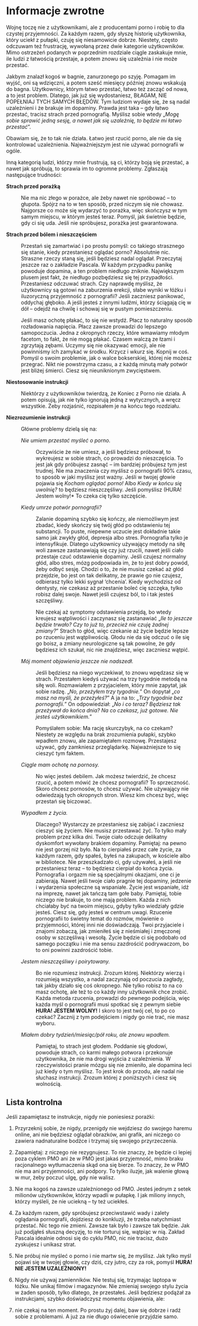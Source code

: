 # Informacje zwrotne

Wojnę toczę nie z użytkownikami, ale z producentami porno i robię to dla czystej przyjemności. Za każdym razem, gdy słyszę historię użytkownika, który uciekł z pułapki, czuję się niesamowicie dobrze. Niestety, często odczuwam też frustrację, wywołaną przez dwie kategorie użytkowników. Mimo ostrzeżeń podanych w poprzednim rozdziale ciągle zaskakuje mnie, ile ludzi z łatwością przestaje, a potem znowu się uzależnia i nie może przestać.

Jakbym znalazł kogoś w bagnie, zanurzonego po szyję. Pomagam im wyjść, oni są wdzięczni, a potem sześć miesięcy później znowu wskakują do bagna. Użytkownicy, którym łatwo przestać, łatwo też zacząć od nowa, a to jest problem. Dlatego, jak już się wydostaniesz, BŁAGAM, NIE POPEŁNIAJ TYCH SAMYCH BŁĘDÓW. Tym ludziom wydaje się, że są nadal uzależnieni i że brakuje im dopaminy. Prawda jest taka – gdy łatwo przestać, tracisz strach przed pornografią. Myślisz sobie wtedy „*Mogę sobie sprawić jedną sesję, a nawet jak się uzależnię, to będzie mi łatwo przestać*”.

Obawiam się, że to tak nie działa. Łatwo jest rzucić porno, ale nie da się kontrolować uzależnienia. Najważniejszym jest nie używać pornografii w ogóle.

Inną kategorią ludzi, którzy mnie frustrują, są ci, którzy boją się przestać, a nawet jak spróbują, to sprawia im to ogromne problemy. Zgłaszają następujące trudności:

**Strach przed porażką**

:    Nie ma nic złego w porażce, ale żeby nawet nie spróbować – to głupota. Spójrz na to w ten sposób, przed niczym się nie chowasz. Najgorsze co może się wydarzyć to porażka, więc skończysz w tym samym miejscu, w którym jesteś teraz. Pomyśl, jak świetnie będzie, gdy ci się uda. Jeśli nie spróbujesz, porażka jest gwarantowana.

**Strach przed bólem i nieszczęściem**

:    Przestań się zamartwiać i po prostu pomyśl: co takiego strasznego się stanie, kiedy przestaniesz oglądać porno? Absolutnie nic. Straszne rzeczy staną się, jeśli będziesz nadal oglądał. Przeczytaj jeszcze raz o zakładzie Pascala. W każdym przypadku panikę powoduje dopamina, a ten problem niedługo zniknie. Największym plusem jest fakt, że niedługo pozbędziesz się tej przypadłości. Przestaniesz odczuwać strach. Czy naprawdę myślisz, że użytkownicy są gotowi na zaburzenia erekcji, słabe wyniki w łóżku i iluzoryczną przyjemność z pornografii? Jeśli zaczniesz panikować, oddychaj głęboko. A jeśli jesteś z innymi ludźmi, którzy ściągają cię w dół – odejdź na chwilę i schowaj się w pustym pomieszczeniu.

:   Jeśli masz ochotę płakać, to się nie wstydź. Płacz to naturalny sposób rozładowania napięcia. Płacz zawsze prowadzi do lepszego samopoczucia. Jedna z okropnych rzeczy, które wmawiamy młodym facetom, to fakt, że nie mogą płakać. Czasem walczą ze łzami i zgrzytają zębami. Uczymy się nie okazywać emocji, ale nie powinniśmy ich zamykać w środku. Krzycz i wkurz się. Kopnij w coś. Pomyśl o swoim problemie, jak o walce bokserskiej, której nie możesz przegrać. Nikt nie powstrzyma czasu, a z każdą minutą mały potwór jest bliżej śmierci. Ciesz się nieuniknionym zwycięstwem.

**Niestosowanie instrukcji**

:    Niektórzy z użytkowników twierdzą, że Koniec z Porno nie działa. A potem opisują, jak nie tylko ignorują jedną z wytycznych, a wręcz wszystkie. Żeby rozjaśnić, rozpisałem je na końcu tego rozdziału.

**Niezrozumienie instrukcji**

:   Główne problemy dzielą się na:

    *Nie umiem przestać myśleć o porno.*

    :   Oczywiście że nie umiesz, a jeśli będziesz próbował, to wykreujesz w sobie strach, co prowadzi do nieszczęścia. To jest jak gdy próbujesz zasnąć – im bardziej próbujesz tym jest trudnej. Nie ma znaczenia czy myślisz o pornografii 90% czasu, to sposób w jaki myślisz jest ważny. Jeśli w twojej głowie pojawia się *Kocham oglądać porno!* Albo *Kiedy w końcu się uwolnię?* to będziesz nieszczęśliwy. Jeśli pomyślisz (HURA! Jestem wolny!* To czeka cię tylko szczęście.

    *Kiedy umrze potwór pornografii?*
    
    :   Zalanie dopaminą szybko się kończy, ale niemożliwym jest zbadać, kiedy skończy się twój głód po odstawieniu tej substancji. To puste, niepewne uczucie jest dokładnie takie samo jak zwykły głód, depresja albo stres. Pornografia tylko je intensyfikuje. Dlatego użytkownicy używający metody na siłę woli zawsze zastanawiają się czy już rzucili, nawet jeśli ciało przestaje czuć odstawienie dopaminy. Jeśli czujesz normalny głód, albo stres, mózg podpowiada im, że to jest dobry powód, żeby odbyć sesję. Chodzi o to, że nie musisz czekać aż głód przejdzie, bo jest on tak delikatny, że prawie go nie czujesz, odbierasz tylko lekki sygnał 'chcenia'. Kiedy wychodzisz od dentysty, nie czekasz aż przestanie boleć cię szczęka, tylko robisz dalej swoje. Nawet jeśli czujesz ból, to i tak jesteś szczęśliwy.

    :   Nie czekaj aż symptomy odstawienia przejdą, bo wtedy kreujesz wątpliwości i zaczynasz się zastanawiać „*Ile to jeszcze będzie trwało? Czy to już to, przecież nie czuję żadnej zmiany?*” Strach to głód, więc czekanie aż życie będzie lepsze po rzuceniu jest wątpliwością. Głodu nie da się odczuć o ile się go boisz, a zmiany neurologiczne są tak powolne, że gdy będziesz ich szukał, nic nie znajdziesz, więc zaczniesz wątpić.

    *Mój moment objawienia jeszcze nie nadszedł.*
    
    :   Jeśli będziesz na niego wyczekiwał, to znowu wpędzasz się w strach. Przestałem kiedyś używać na trzy tygodnie metodą na siłę woli. Rozmawiałem z przyjacielem, który mnie zapytał, jak sobie radzę. „*No, przeżyłem trzy tygodnie.*” On dopytał „*co masz na myśli, że przeżyłeś?*” A ja na to: „*Trzy tygodnie bez pornografii.*” On odpowiedział: „*No i co teraz? Będziesz tak przeżywał do końca dnia? Na co czekasz, już gotowe. Nie jesteś użytkownikiem.*”

    :   Pomyślałem sobie: Ma rację skurczybyk, na co czekam? Niestety ze względu na brak zrozumienia pułapki, szybko wpadłem znowu, ale zapamiętałem rozmowę. Przestajesz używać, gdy zamkniesz przeglądarkę. Najważniejsze to się cieszyć tym faktem.

    *Ciągle mam ochotę na pornosy.*
    
    :   No więc jesteś debilem. Jak możesz twierdzić, że chcesz rzucić, a potem mówić że chcesz pornografii? To sprzeczność. Skoro chcesz pornosów, to chcesz używać. Nie używający nie odwiedzają tych okropnych stron. Wiesz kim chcesz być, więc przestań się biczować.

    *Wypadłem z życia.*

    :   Dlaczego? Wystarczy ze przestaniesz się zabijać i zaczniesz cieszyć się życiem. Nie musisz przestawać żyć. To tylko mały problem przez kilka dni. Twoje ciało odczuje delikatny dyskomfort wywołany brakiem dopaminy. Pamiętaj: na pewno nie jest gorzej niż było. Na to cierpiałeś przez całe życie, za każdym razem, gdy spałeś, byłeś na zakupach, w kościele albo w bibliotece. Nie przeszkadzało ci, gdy używałeś, a jeśli nie przestaniesz teraz – to będziesz cierpiał do końca życia. Pornografia i orgazm nie są specjalnymi okazjami, one ci je zabierają. Nawet jeśli twoje ciało pragnie tej dopaminy, jedzenie i wydarzenia społeczne są wspaniałe. Życie jest wspaniałe, idź na imprezę, nawet jak tańczą tam gołe baby. Pamiętaj, tobie niczego nie brakuje, to one mają problem. Każda z nich chciałaby być na twoim miejscu, gdyby tylko wiedziały gdzie jesteś. Ciesz się, gdy jesteś w centrum uwagi. Rzucenie pornografii to świetny temat do rozmów, mówienie o przyjemności, której inni nie doświadczają. Twoi przyjaciele i znajomi zobaczą, jak zmieniłeś się z nieśmiałej i zmęczonej osoby w szczęśliwą i wesołą. Życie będzie ci się podobało od samego początku i nie ma sensu zazdrościć podrywaczom, bo to oni powinni zazdrościć tobie.
    
    *Jestem nieszczęśliwy i poirytowany.*

    :   Bo nie rozumiesz instrukcji. Zrozum której. Niektórzy wierzą i rozumieją wszystko, a nadal zaczynają od poczucia zagłady, tak jakby działo się coś okropnego. Nie tylko robisz to na co masz ochotę, ale też to co każdy inny użytkownik chce zrobić. Każda metoda rzucenia, prowadzi do pewnego podejścia, więc każda myśl o pornografii musi spotkać się z pewnym siebie **HURA! JESTEM WOLNY!** I skoro to jest twój cel, to po co czekać? Zacznij z tym podejściem i nigdy go nie trać, nie masz wyboru.

    *Miałem dobry tydzień/miesiąc/pół roku, ale znowu wpadłem.*

    :   Pamiętaj, to strach jest głodem. Poddanie się głodowi, powoduje strach, co karmi małego potwora i przekonuje użytkownika, że nie ma drogi wyjścia z uzależnienia. W rzeczywistości pranie mózgu się nie zmieniło, ale dopamina leci już kiedy o tym myślisz. To jest krok do przodu, ale nadal nie słuchasz instrukcji. Zrozum której z poniższych i ciesz się wolnością.

## Lista kontrolna

Jeśli zapamiętasz te instrukcje, nigdy nie poniesiesz porażki:

1. Przyrzeknij sobie, że nigdy, przenigdy nie wejdziesz do swojego haremu online, ani nie będziesz oglądał obrazków, ani grafik, ani niczego co zawiera nadnaturalne bodźce i trzymaj się swojego przyrzeczenia.

2. Zapamiętaj: z niczego nie rezygnujesz. To nie znaczy, że będzie ci lepiej poza cyklem PMO ani że w PMO jest jakaś przyjemność, mimo braku racjonalnego wytłumaczenia skąd ona się bierze. To znaczy, że w PMO nie ma ani przyjemności, ani podpory. To tylko iluzje, jak walenie głową w mur, żeby poczuć ulgę, gdy nie walisz.

3. Nie ma kogoś na zawsze uzależnionego od PMO. Jesteś jednym z setek milionów użytkowników, którzy wpadli w pułapkę. I jak miliony innych, którzy myśleli, że nie uciekną – ty też uciekłeś.

4. Za każdym razem, gdy spróbujesz przeciwstawić wady i zalety oglądania pornografii, dojdziesz do konkluzji, że trzeba natychmiast przestać. Nic tego nie zmieni. Zawsze tak było i zawsze tak będzie. Jak już podjąłeś słuszną decyzję, to nie torturuj się, wątpiąc w nią. Zakład Pascala idealnie odnosi się do cyklu PMO, nic nie tracisz, dużo zyskujesz i unikasz strat.

5. Nie próbuj nie myśleć o porno i nie martw się, że myślisz. Jak tylko myśl pojawi się w twojej głowie, czy dziś, czy jutro, czy za rok, pomyśl **HURA! NIE JESTEM UZALEŻNIONY!**

6. Nigdy nie używaj zamienników. Nie testuj się, trzymając laptopa w łóżku. Nie unikaj filmów i magazynów. Nie zmieniaj swojego stylu życia w żaden sposób, tylko dlatego, że przestałeś. Jeśli będziesz podążał za instrukcjami, szybko doświadczysz momentu objawienia, ale:

7. nie czekaj na ten moment. Po prostu żyj dalej, baw się dobrze i radź sobie z problemami. A już za nie długo oświecenie przyjdzie samo.
